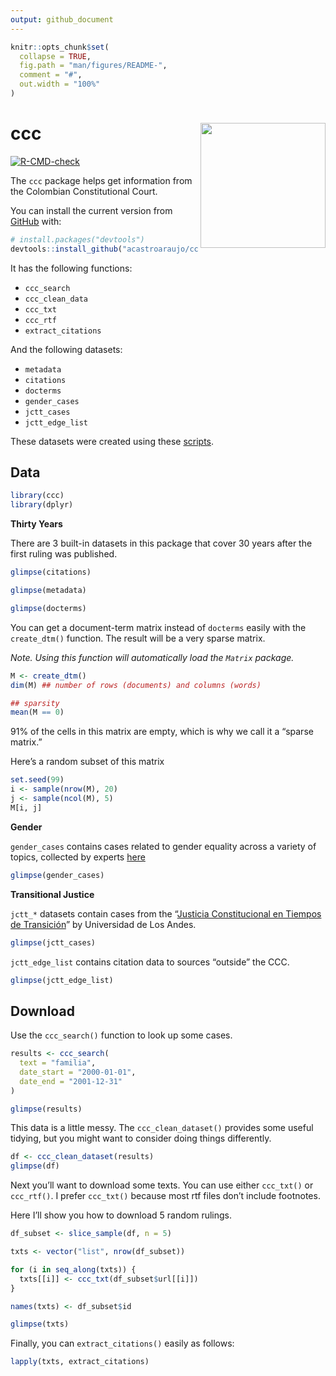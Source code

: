 ```yaml
---
output: github_document
---
```


<!-- README.md is generated from README.Rmd. Please edit that file -->

```r
knitr::opts_chunk$set(
  collapse = TRUE,
  fig.path = "man/figures/README-",
  comment = "#",
  out.width = "100%"
)
```

# ccc <img src="man/figures/logo.png" align="right" height="138" style="float:right; height:200px;">

<!-- badges: start -->

[![R-CMD-check](https://github.com/acastroaraujo/ccc/actions/workflows/R-CMD-check.yaml/badge.svg)](https://github.com/acastroaraujo/ccc/actions/workflows/R-CMD-check.yaml)
<!-- badges: end -->

The `ccc` package helps get information from the Colombian Constitutional Court.

You can install the current version from [GitHub](https://github.com/) with:

``` r
# install.packages("devtools")
devtools::install_github("acastroaraujo/ccc")
```

It has the following functions:

- `ccc_search`
- `ccc_clean_data`
- `ccc_txt`
- `ccc_rtf`
- `extract_citations`

And the following datasets:

- `metadata`
- `citations`
- `docterms`
- `gender_cases`
- `jctt_cases`
- `jctt_edge_list`

These datasets were created using these [scripts](https://github.com/acastroaraujo/ccc/tree/master/data-raw).

## Data

```r
library(ccc)
library(dplyr)
```

**Thirty Years**

There are 3 built-in datasets in this package that cover 30 years after the first ruling was published.

```r
glimpse(citations)
```

```r
glimpse(metadata)
```

```r
glimpse(docterms)
```

You can get a document-term matrix instead of `docterms` easily with the `create_dtm()` function. The result will be a very sparse matrix.

_Note. Using this function will automatically load the `Matrix` package._

```r
M <- create_dtm()
dim(M) ## number of rows (documents) and columns (words)

## sparsity
mean(M == 0) 
```

91% of the cells in this matrix are empty, which is why we call it a "sparse matrix."

Here's a random subset of this matrix

```r
set.seed(99)
i <- sample(nrow(M), 20)
j <- sample(ncol(M), 5)
M[i, j] 
```

**Gender**

`gender_cases` contains cases related to gender equality across a variety of topics, collected by experts [here](https://www.corteconstitucional.gov.co/relatoria/equidaddegenero.php)

```r
glimpse(gender_cases)
```

**Transitional Justice**

`jctt_*` datasets contain cases from the "[Justicia Constitucional en Tiempos de Transición](http://justiciatransicional.uniandes.edu.co/web/)" by Universidad de Los Andes. 

```r
glimpse(jctt_cases)
```

`jctt_edge_list` contains citation data to sources "outside" the CCC.

```r
glimpse(jctt_edge_list)
```

## Download

Use the `ccc_search()` function to look up some cases.

```r
results <- ccc_search(
  text = "familia", 
  date_start = "2000-01-01", 
  date_end = "2001-12-31"
)

glimpse(results)
```

This data is a little messy. The `ccc_clean_dataset()` provides some useful tidying, but you might want to consider doing things differently.

```r
df <- ccc_clean_dataset(results)
glimpse(df)
```

Next you'll want to download some texts. You can use either `ccc_txt()` or `ccc_rtf()`. I prefer `ccc_txt()` because most rtf files don't include footnotes.

Here I'll show you how to download 5 random rulings.

```r
df_subset <- slice_sample(df, n = 5)

txts <- vector("list", nrow(df_subset))

for (i in seq_along(txts)) {
  txts[[i]] <- ccc_txt(df_subset$url[[i]])
}

names(txts) <- df_subset$id

glimpse(txts)
```

Finally, you can `extract_citations()` easily as follows:

```r
lapply(txts, extract_citations)
```

